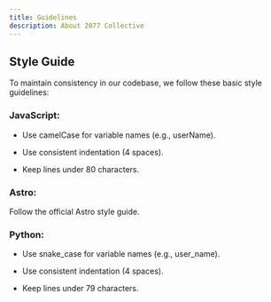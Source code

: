 ```yaml
---
title: Guidelines
description: About 2077 Collective
---
```


## Style Guide

To maintain consistency in our codebase, we follow these basic style guidelines:

### JavaScript:

- Use camelCase for variable names (e.g., userName).

- Use consistent indentation (4 spaces).

- Keep lines under 80 characters.

### Astro:

Follow the official Astro style guide.

### Python:

- Use snake_case for variable names (e.g., user_name).

- Use consistent indentation (4 spaces).

- Keep lines under 79 characters.